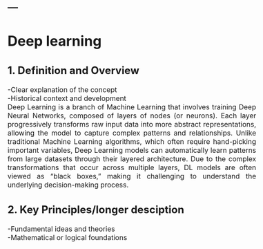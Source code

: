 ---
---  

<link rel="stylesheet" href="styles.css" type="text/css">

<style>
body {
text-align: justify; font-size:12pt}
</style>

# Deep learning     

## 1. Definition and Overview  
-Clear explanation of the concept  
-Historical context and development    
Deep Learning is a branch of Machine Learning that involves training Deep Neural Networks, composed of layers of nodes (or neurons). Each layer progressively transforms raw input data into more abstract representations, allowing the model to capture complex patterns and relationships. Unlike traditional Machine Learning algorithms, which often require hand-picking important variables, Deep Learning models can automatically learn patterns from large datasets through their layered architecture. Due to the complex transformations that occur across multiple layers, DL models are often viewed as "black boxes," making it challenging to understand the underlying decision-making process.   

## 2. Key Principles/longer desciption    
-Fundamental ideas and theories   
-Mathematical or logical foundations   
